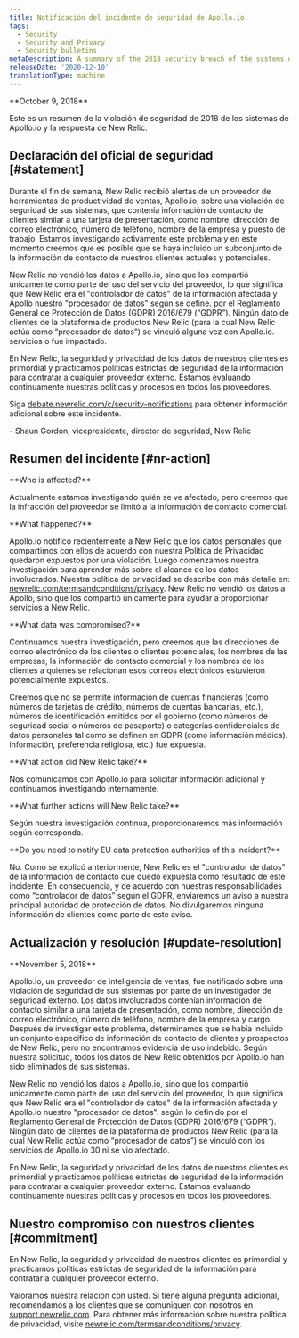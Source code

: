```yaml
---
title: Notificación del incidente de seguridad de Apollo.io.
tags:
  - Security
  - Security and Privacy
  - Security bulletins
metaDescription: A summary of the 2018 security breach of the systems of Apollo.io and New Relic's response.
releaseDate: '2020-12-10'
translationType: machine
---
```


<DoNotTranslate>
  **October 9, 2018**
</DoNotTranslate>

Este es un resumen de la violación de seguridad de 2018 de los sistemas de Apollo.io y la respuesta de New Relic.

## Declaración del oficial de seguridad [#statement]

Durante el fin de semana, New Relic recibió alertas de un proveedor de herramientas de productividad de ventas, Apollo.io, sobre una violación de seguridad de sus sistemas, que contenía información de contacto de clientes similar a una tarjeta de presentación, como nombre, dirección de correo electrónico, número de teléfono, nombre de la empresa y puesto de trabajo. Estamos investigando activamente este problema y en este momento creemos que es posible que se haya incluido un subconjunto de la información de contacto de nuestros clientes actuales y potenciales.

New Relic no vendió los datos a Apollo.io, sino que los compartió únicamente como parte del uso del servicio del proveedor, lo que significa que New Relic era el "controlador de datos" de la información afectada y Apollo nuestro "procesador de datos" según se define. por el Reglamento General de Protección de Datos (GDPR) 2016/679 (“GDPR”). Ningún dato de clientes de la plataforma de productos New Relic (para la cual New Relic actúa como “procesador de datos”) se vinculó alguna vez con Apollo.io. servicios o fue impactado.

En New Relic, la seguridad y privacidad de los datos de nuestros clientes es primordial y practicamos políticas estrictas de seguridad de la información para contratar a cualquier proveedor externo. Estamos evaluando continuamente nuestras políticas y procesos en todos los proveedores.

Siga [debate.newrelic.com/c/security-notifications](https://discuss.newrelic.com/c/security-notifications) para obtener información adicional sobre este incidente.

\- Shaun Gordon, vicepresidente, director de seguridad, New Relic

## Resumen del incidente [#nr-action]

<DoNotTranslate>
  **Who is affected?**
</DoNotTranslate>

Actualmente estamos investigando quién se ve afectado, pero creemos que la infracción del proveedor se limitó a la información de contacto comercial.

<DoNotTranslate>
  **What happened?**
</DoNotTranslate>

Apollo.io notificó recientemente a New Relic que los datos personales que compartimos con ellos de acuerdo con nuestra Política de Privacidad quedaron expuestos por una violación. Luego comenzamos nuestra investigación para aprender más sobre el alcance de los datos involucrados. Nuestra política de privacidad se describe con más detalle en: [newrelic.com/termsandconditions/privacy](https://newrelic.com/termsandconditions/privacy). New Relic no vendió los datos a Apollo, sino que los compartió únicamente para ayudar a proporcionar servicios a New Relic.

<DoNotTranslate>
  **What data was compromised?**
</DoNotTranslate>

Continuamos nuestra investigación, pero creemos que las direcciones de correo electrónico de los clientes o clientes potenciales, los nombres de las empresas, la información de contacto comercial y los nombres de los clientes a quienes se relacionan esos correos electrónicos estuvieron potencialmente expuestos.

Creemos que no se permite información de cuentas financieras (como números de tarjetas de crédito, números de cuentas bancarias, etc.), números de identificación emitidos por el gobierno (como números de seguridad social o números de pasaporte) o categorías confidenciales de datos personales tal como se definen en GDPR (como información médica). información, preferencia religiosa, etc.) fue expuesta.

<DoNotTranslate>
  **What action did New Relic take?**
</DoNotTranslate>

Nos comunicamos con Apollo.io para solicitar información adicional y continuamos investigando internamente.

<DoNotTranslate>
  **What further actions will New Relic take?**
</DoNotTranslate>

Según nuestra investigación continua, proporcionaremos más información según corresponda.

<DoNotTranslate>
  **Do you need to notify EU data protection authorities of this incident?**
</DoNotTranslate>

No. Como se explicó anteriormente, New Relic es el "controlador de datos" de la información de contacto que quedó expuesta como resultado de este incidente. En consecuencia, y de acuerdo con nuestras responsabilidades como “controlador de datos” según el GDPR, enviaremos un aviso a nuestra principal autoridad de protección de datos. No divulgaremos ninguna información de clientes como parte de este aviso.

## Actualización y resolución [#update-resolution]

<DoNotTranslate>
  **November 5, 2018**
</DoNotTranslate>

Apollo.io, un proveedor de inteligencia de ventas, fue notificado sobre una violación de seguridad de sus sistemas por parte de un investigador de seguridad externo. Los datos involucrados contenían información de contacto similar a una tarjeta de presentación, como nombre, dirección de correo electrónico, número de teléfono, nombre de la empresa y cargo. Después de investigar este problema, determinamos que se había incluido un conjunto específico de información de contacto de clientes y prospectos de New Relic, pero no encontramos evidencia de uso indebido. Según nuestra solicitud, todos los datos de New Relic obtenidos por Apollo.io han sido eliminados de sus sistemas.

New Relic no vendió los datos a Apollo.io, sino que los compartió únicamente como parte del uso del servicio del proveedor, lo que significa que New Relic era el "controlador de datos" de la información afectada y Apollo.io nuestro "procesador de datos". según lo definido por el Reglamento General de Protección de Datos (GDPR) 2016/679 (“GDPR”). Ningún dato de clientes de la plataforma de productos New Relic (para la cual New Relic actúa como “procesador de datos”) se vinculó con los servicios de Apollo.io 30 ni se vio afectado.

En New Relic, la seguridad y privacidad de los datos de nuestros clientes es primordial y practicamos políticas estrictas de seguridad de la información para contratar a cualquier proveedor externo. Estamos evaluando continuamente nuestras políticas y procesos en todos los proveedores.

## Nuestro compromiso con nuestros clientes [#commitment]

En New Relic, la seguridad y privacidad de nuestros clientes es primordial y practicamos políticas estrictas de seguridad de la información para contratar a cualquier proveedor externo.

Valoramos nuestra relación con usted. Si tiene alguna pregunta adicional, recomendamos a los clientes que se comuniquen con nosotros en [support.newrelic.com](https://support.newrelic.com/). Para obtener más información sobre nuestra política de privacidad, visite [newrelic.com/termsandconditions/privacy](https://newrelic.com/termsandconditions/privacy).